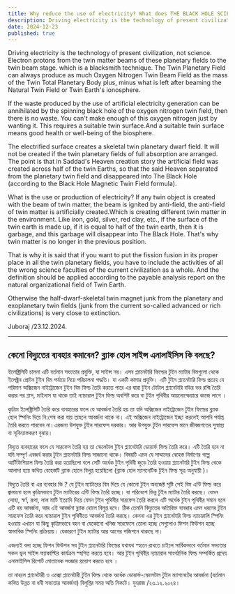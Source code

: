 ```yaml
---
title: Why reduce the use of electricity? What does THE BLACK HOLE SCIENCE  analysis say?
description: Driving electricity is the technology of present civilization, not science. Electron protons from the twin matter beams of these planetary fields to the twin beam stage.
date: 2024-12-23
published: true
---
```


Driving electricity is the technology of present civilization, not science. Electron protons from the twin matter beams of these planetary fields to the twin beam stage. which is a blacksmith technique.
The Twin Planetary Field can always produce as much Oxygen Nitrogen Twin Beam Field as the mass of the Twin Total Planetary Body plus, minus what is left after beaming the Natural Twin Field or Twin Earth's ionosphere.

If the waste produced by the use of artificial electricity generation can be annihilated by the spinning black hole of the oxygen nitrogen twin field, then there is no waste. You can't make enough of this oxygen nitrogen just by wanting it. This requires a suitable twin surface.And a suitable twin surface means good health or well-being of the biosphere.

The electrified surface creates a skeletal twin planetary dwarf field.  It will not be created if the twin planetary fields of full absorption are arranged. The point is that in Saddad's Heaven creation story the artificial field was created across half of the twin Earths, so that the said Heaven separated from the planetary twin field and disappeared into The Black Hole (according to the Black Hole Magnetic Twin Field formula).

What is the use or production of electricity? If any twin object is created with the beam of twin matter, the beam is ignited by anti-field, the anti-field of twin matter is artificially created.Which is creating different twin matter in the environment. Like iron, gold, silver, red clay, etc., if the surface of the twin earth is made up, if it is equal to half of the twin earth, then it is garbage, and this garbage will disappear into The Black Hole. That's why twin matter is no longer in the previous position.

That is why it is said that if you want to put the fission fusion in its proper place in all the twin planetary fields, you have to include the activities of all the wrong science faculties of the current civilization as a whole. And the definition should be applied according to the payable analysis report on the natural organizational field of Twin Earth.

Otherwise the half-dwarf-skeletal twin magnet junk from the planetary and exoplanetary twin fields (junk from the current so-called advanced or rich civilizations) is very close to extinction.

Juboraj /23.12.2024.

---

## কেনো বিদ‍্যুতের ব‍্যবহার কমাবেন? ব্ল‍্যাক হোল সাইন্স এনালাইসিস কি বলছে?

ইলেক্ট্রিসিটি চালনা এটি বর্তমান  সভ‍্যতার  প্রযুক্তি, যা সাইন্স নয়। এসব প্ল‍্যানেটারি ফিল্ডের টুইন ম‍্যাটার বিমগুলো থেকে ইলেক্ট্রন প্রোটন টুইন বিম পর্যায়ে নিয়ে পরিচালনা পদ্ধতি। যা একটি কামার প্রযুক্তি। এটি টুইন প্ল‍্যানেটারি ফিল্ড প্রত‍্যহ যে পরিমাণ অক্সিজেন নাইট্রোজেন টুইন বিম ফিল্ড তৈরি করতে পারে এর দ্বারা টুইন টোটাল প্ল‍্যানেটারি বডির ভর রশ্মি তৈরি করার পর প্লাস, মাইনাস যা থাকে তাই ন‍্যাচারাল টুইন ফিল্ড অবশিষ্ট করে বা টুইন পৃথিবীর আয়নোস্ফেয়ারে কাজে লাগে ।

কৃত্রিম ইলেক্ট্রিসিটি তৈরি করে ব‍্যবহারের ফলে যে আবর্জনা তৈরি হয় তা যদি অক্সিজেন নাইট্রোজেন টুইন ফিল্ডের ব্ল‍্যাক হোল স্পিনিং দিয়ে নি:শেষ করা যায় তাহলে আবর্জনা থাকে না। এই অক্সিজেন নাইট্রোজেন ইচ্ছা করলেই আপনি পর্যাপ্ত তৈরি করতে পারবেন না।এরজন‍্য উপযুক্ত টুইন সারফেস দরকার। আর উপযুক্ত টুইন সারফেস মানে জীবজগতের সুস্বাস্থ্য বা সূবিন‍্যাস্তকরণ বুঝায়।

বিদ‍্যুত ব‍্যবহারের ফলে যে সারফেস তৈরি হয় তা স্কেলেটাল টুইন প্ল‍্যানেটারি ডোয়ার্ফ ফিল্ড তৈরি  করে।  এটি তৈরি হবে না যদি সম্পূর্ণ এবজর্ব করার টুইন প্ল‍্যানেটারি ফিল্ড সাজানো থাকে। বিষয়টি এমন যে সাদ্দাদের বেহেস্ত নির্মাণের গল্পে আর্টিফিশিয়াল ফিল্ড তৈরি করা হয়েছিলো বলে সেটি অর্ধেক টুইন পৃথিবী জুড়ে তৈরি হওয়ায় প্ল‍্যানেটারি টুইন ফিল্ড থেকে আলাদা হয়ে      কথিত বেহেস্তটি ব্ল‍্যাক হোলে বিলুপ্ত হয়েছিলো (ব্ল‍্যাক হোল ম‍্যাগনেটিক টুইন ফিল্ড সূত্র অনুযায়ী )।

বিদ‍্যুত তৈরি বা এর ব‍্যবহার কি ? যে টুইন ম‍্যাটারের বিম দিয়ে যে কোনো টুইন অবজেক্ট সৃষ্টি সেই বিম এন্টি ফিল্ড করে জ্বালানো হলে কৃত্রিমভাবে টুইন ম‍্যাটারের এন্টি ফিল্ড তৈরি হচ্ছে। যা পরিবেশে ভিন্ন টুইন ম‍্যাটার তৈরি করছে। যেমন লোহা, স্বর্ণ,  রূপা, লাল মাটি  ইত‍্যাদি দিয়ে যেমন টুইন পৃথিবীর সারফেস তৈরি করলে এটি অর্ধেক টুইন পৃথিবীর সমান হলে এটি হয় আবর্জনা, আর এই আবর্জনা ব্ল‍্যাক হোলে বিলুপ্ত হবে। ঠিক তেমনি বিদ‍্যুতের অতিরিক্ত ব‍্যবহার এমন ধরনের টুইন সারফেস তৈরি করে ন‍্যাচারাল টুইন পৃথিবীতে আবর্জনা তৈরি করছে। কেননা এর টুইন প্ল‍্যানেটারি ফিল্ড ন‍্যাচারালি স্পিনিং হওয়ায় এখানে যা কিছু কৃত্রিমভাবে বহন বা যেকোনো খনিজ সারফেসে তোলা হচ্ছে সেগুলোও ফিশন ফিউশন হচ্ছে স্বাভাবিক স্পিনিং প্রক্রিয়ায়। যেকারণে টুইন ম‍্যাটার আর আগের পজিশনে থাকছে না।

এজন‍্যই বলা হচ্ছে ফিশন ফিউশন সব টুইন প্ল‍্যানেটারি ফিল্ডের যথাযথ স্হানে রাখতে চাইলে সার্বিকভাবে বর্তমান সভ‍্যতার সকল ভুল সাইন্স ফ‍্যাকাল্টির কার্যক্রম স্হগিত করতে হবে। আর টুইন পৃথিবীর ন‍্যাচারাল সাংগঠনিক ফিল্ড সম্পর্কিত প্রদেয় এনালাইসিস রিপোর্ট মোতাবেক সংজ্ঞার প্রয়োগ করতে হবে ।

তা নাহলে প্ল‍্যানেটারী ও এক্সো প্ল‍্যানেটারী টুইন ফিল্ড থেকে অর্ধেক ডোয়ার্ফ-স্কেলেটাল টুইন  ম‍্যাগনেটের আবর্জনা (বর্তমান কথিত উন্নত বা ধনী সভ‍্যতার আবর্জনা) বিলুপ্তির সময় অতি নিকটে।
যুবরাজ /২৩.১২.২০২৪। 
